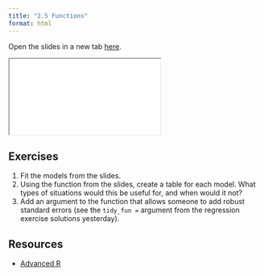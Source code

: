 ```yaml
---
title: "2.5 Functions"
format: html
---
```


Open the slides in a new tab [here](slides/07-functions3.qmd){target="_blank"}.

<div>

```{=html}
<iframe class="slide-deck" src="slides/07-functions3.html"></iframe>
```

</div>

## Exercises

1. Fit the models from the slides.
2. Using the function from the slides, create a table for each model. What types of situations would this be useful for, and when would it not?
3. Add an argument to the function that allows someone to add robust standard errors (see the `tidy_fun = ` argument from the regression exercise solutions yesterday).

## Resources

-   [Advanced R](https://adv-r.hadley.nz/functions.html)
